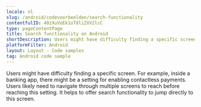 ```yaml
---
locale: nl
slug: /android/codevoorbeelden/search-functionality
contentfulID: 40zXuVoEk1oT8liZXV2lcC
type: pageContentPage
title: Search functionality on Android
shortDescription: Users might have difficulty finding a specific screen.
platformFilter: Android
layout: Layout - Code samples
tag: Android code sample
---
```


Users might have difficulty finding a specific screen. For example, inside a banking app, there might be a setting for enabling contactless payments. Users likely need to navigate through multiple screens to reach before reaching this setting. It helps to offer search functionality to jump directly to this screen.

<CodeSample id="screen-search" locale="nl" platform="android"/>